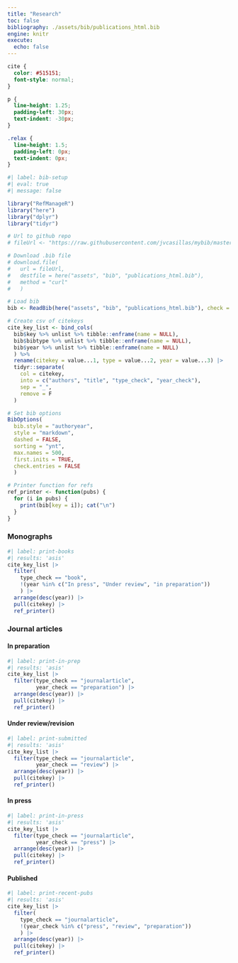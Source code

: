 ```yaml
---
title: "Research"
toc: false
bibliography: ./assets/bib/publications_html.bib
engine: knitr
execute: 
  echo: false
---
```


```css
cite {
  color: #515151;
  font-style: normal;
}

p {
  line-height: 1.25;
  padding-left: 30px;
  text-indent: -30px;
}

.relax {
  line-height: 1.5;
  padding-left: 0px;
  text-indent: 0px;
}

```

<!-- 
Updating the bib:
    - must update by hand the file publications_html.bib in mybib repo
    - once updated, below code downloads current version and loads into R
    - must reference relevant article in relevant pane (publications or presentations)
Afterwards, update the following:
    - Your CV
    - Research Gate
    - Google scholar
-->

```r
#| label: bib-setup
#| eval: true
#| message: false

library("RefManageR")
library("here")
library("dplyr")
library("tidyr")

# Url to github repo
# fileUrl <- "https://raw.githubusercontent.com/jvcasillas/mybib/master/publications_html.bib"

# Download .bib file
# download.file(
#   url = fileUrl, 
#   destfile = here("assets", "bib", "publications_html.bib"), 
#   method = "curl"
#   )

# Load bib
bib <- ReadBib(here("assets", "bib", "publications_html.bib"), check = FALSE)

# Create csv of citekeys
cite_key_list <- bind_cols(
  bib$key %>% unlist %>% tibble::enframe(name = NULL), 
  bib$bibtype %>% unlist %>% tibble::enframe(name = NULL), 
  bib$year %>% unlist %>% tibble::enframe(name = NULL)
  ) %>% 
  rename(citekey = value...1, type = value...2, year = value...3) |> 
  tidyr::separate(
    col = citekey, 
    into = c("authors", "title", "type_check", "year_check"), 
    sep = "_", 
    remove = F
  )

# Set bib options
BibOptions(
  bib.style = "authoryear", 
  style = "markdown", 
  dashed = FALSE, 
  sorting = "ynt", 
  max.names = 500, 
  first.inits = TRUE, 
  check.entries = FALSE
  )

# Printer function for refs
ref_printer <- function(pubs) {
  for (i in pubs) {
    print(bib[key = i]); cat("\n")
  }
}
```


<!-- ::: panel-tabset -->

### Monographs

```r
#| label: print-books
#| results: 'asis'
cite_key_list |>
  filter(
    type_check == "book",
    !(year %in% c("In press", "Under review", "in preparation"))
    ) |> 
  arrange(desc(year)) |>
  pull(citekey) |> 
  ref_printer()
```

### Journal articles 

#### In preparation

```r
#| label: print-in-prep
#| results: 'asis'
cite_key_list |>
  filter(type_check == "journalarticle",
         year_check == "preparation") |>
  arrange(desc(year)) |>
  pull(citekey) |> 
  ref_printer()
```

#### Under review/revision

```r
#| label: print-submitted
#| results: 'asis'
cite_key_list |>
  filter(type_check == "journalarticle",
         year_check == "review") |>
  arrange(desc(year)) |>
  pull(citekey) |> 
  ref_printer()
```

#### In press

```r
#| label: print-in-press
#| results: 'asis'
cite_key_list |>
  filter(type_check == "journalarticle",
         year_check == "press") |> 
  arrange(desc(year)) |>
  pull(citekey) |> 
  ref_printer()
```

#### Published

```r
#| label: print-recent-pubs
#| results: 'asis'
cite_key_list |>
  filter(
    type_check == "journalarticle", 
    !(year_check %in% c("press", "review", "preparation"))
    ) |> 
  arrange(desc(year)) |>
  pull(citekey) |> 
  ref_printer()
```


<!-- :::  -->
